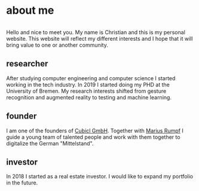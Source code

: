 # about me

<img className="w-64 h-64 rounded mx-auto" src="/assets/cb.jpg" alt="" />

Hello and nice to meet you. My name is Christian and this is my personal website. This website will reflect my different interests
and I hope that it will bring value to one or another community.

## researcher

After studying computer engineering and computer science I started working in the tech industry. In 2019 I started doing my PHD
at the University of Bremen. My research interests shifted from gesture recognition and augmented reality to testing and machine learning.

## founder

I am one of the founders of [Cubicl GmbH](https://cubicl.de). Together with [Marius Rumpf](https://mariusrumpf.de) I guide a young team
of talented people and work with them together to digitalize the German "Mittelstand".

## investor

In 2018 I started as a real estate investor. I would like to expand my portfolio in the future.